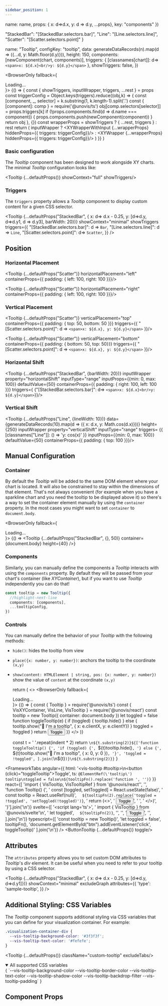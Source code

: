 ```yaml
---
sidebar_position: 1
---
```


  name: name,
  props: { x: d=>d.x, y: d => d.y, ...props},
  key: "components"
})

  "StackedBar": "[StackedBar.selectors.bar]",
  "Line": "[Line.selectors.line]",
  "Scatter": "[Scatter.selectors.point]"
}

  name: "Tooltip",
  configKey: "tooltip",
  data: generateDataRecords(n).map(d => ({...d, y: Math.floor(d.y)})),
  height: 150,
  components: [newComponent(chart, components)],
  triggers: {
    [classnames[chart]]: d=> `<span>x: ${d.x}<br/>y: ${d.y}</span>`
  },
  showTriggers: false,
})

  <BrowserOnly fallback={<div>Loading...</div>}>
    {() => {
      const { showTriggers, inputWrapper, triggers, ...rest } = props
      const triggerConfig = Object.keys(triggers).reduce((obj,k) => {
        const [component, _, selector] = k.substring(1, k.length-1).split('.')
        const { [component]: comp } = require('@unovis/ts')
        obj[comp.selectors[selector]] = props.triggers[k]
        if (!props.components.find(d => d.name === component)) {
          props.components.push(newComponent(component))
        }
        return obj
      }, {})
      const wrapperProps = showTriggers ? { ...rest, triggers } : rest
      return (
        inputWrapper ?
        <XYWrapperWithInput {...wrapperProps} hiddenProps={{ triggers: triggerConfig}}/> :
        <XYWrapper {...wrapperProps} hiddenProps={{ triggers: triggerConfig}}/>
      )
    }}
  </BrowserOnly>
)

### Basic configuration
The _Tooltip_ component has been designed to work alongside XY charts. The minimal _Tooltip_ configuration looks like:

<Tooltip {...defaultProps()} showContext="full" showTriggers/>

### Triggers
The `triggers` property allows a _Tooltip_ component to display custom content for a given CSS selector.

<Tooltip {...defaultProps("StackedBar", { x: d=> d.x - 0.25, y: [d=>d.y, d=>d.y1, d => d.y3], barWidth: 20})}
  showContext="minimal"
  showTriggers
  triggers={{
    "[StackedBar.selectors.bar]": d => `Bar`,
    "[Line.selectors.line]": d => `Line`,
    "[Scatter.selectors.point]": d=> `Scatter`,
  }}
/>

## Position
### Horizontal Placement
<Tooltip {...defaultProps("Scatter")} horizontalPlacement="left" containerProps={{ padding: { left: 100, right: 100 }}}/>

<Tooltip {...defaultProps("Scatter")} horizontalPlacement="right" containerProps={{ padding: { left: 100, right: 100 }}}/>

### Vertical Placement
<Tooltip {...defaultProps("Scatter")}
  verticalPlacement="top"
  containerProps={{ padding: { top: 50, bottom: 50 }}}
  triggers={{
    "[Scatter.selectors.point]": d => `<span>x: ${d.x}, y: ${d.y}</span>`
  }}/>

<Tooltip {...defaultProps("Scatter")}
  verticalPlacement="bottom"
  containerProps={{ padding: { bottom: 50, top: 50}}}
  triggers={{
    "[Scatter.selectors.point]": d => `<span>x: ${d.x}, y: ${d.y}</span>`
  }}/>

### Horizontal Shift
<Tooltip {...defaultProps("StackedBar", {barWidth: 20})}
  inputWrapper
  property="horizontalShift"
  inputType="range"
  inputProps={{min: 0, max: 100}}
  defaultValue={50}
  containerProps={{ padding: { right: 100, left: 100 }}}
  triggers={ {"[StackedBar.selectors.bar]": d=> `<span>x: ${d.x}<br/>y: ${d.y}</span>`}}/>

### Vertical Shift
<Tooltip {...defaultProps("Line", {lineWidth: 10})}
  data={generateDataRecords(10).map(d => ({ x: d.x, y: Math.cos(d.x)}))}
  height={250}
  inputWrapper
  property="verticalShift"
  inputType="range"
  triggers= {{
    [classnames["Line"]]: () => 'y: cos(x)'
  }}
  inputProps={{min: 0, max: 100}}
  defaultValue={50}
  containerProps={{ padding: { top: 100 }}}/>

## Manual Configuration

### Container
By default the _Tooltip_ will be added to the same DOM element where your chart is located. It will also be constrained
to stay within the dimensions of that element. That's not always convenient (for example when you have a sparkline chart
and you need the tooltip to be displayed above it) so there's a way to set the container element manually by using the
`container` property. In the most cases you might want to set `container` to `document.body`.

<BrowserOnly fallback={<div>Loading...</div>}>
  {() => <Tooltip {...defaultProps("StackedBar", {}, 50)} container={document.body} height={40} />}
</BrowserOnly>

### Components
Similarly, you can manually define the components a _Tooltip_ interacts with using the `components` property. By default
they will be passed from your chart's container (like _XYContainer_), but if you want to use _Tooltip_ independently
you can do that!
```ts
const tooltip = new Tooltip({
  //highlight-next-line
  components: [components],
  ...tooltipConfig,
})
```

### Controls
You can manually define the behavior of your _Tooltip_ with the following methods:

- `hide()`:
   hides the tooltip from view
- `place({x: number, y: number})`:
   anchors the tooltip to the coordinate `(x,y)`
- `show(content: HTMLElement | string, pos: {x: number, y: number})`
   show the value of `content` at the coordinate `(x,y)`

  return (
  <>
    <BrowserOnly fallback={<div>Loading...</div>}>
      {() => {
        const { Tooltip } = require('@unovis/ts')
        const { VisXYContainer, VisLine, VisTooltip } = require('@unovis/react')
        const tooltip = new Tooltip({ container: document.body })
        let toggled = false
        function toggleTooltip(e) {
          if (toggled) {
            tooltip.hide()
          } else {
            tooltip.show("👋 I'm a tooltip", { x: e.clientX, y: e.clientY})
          }
          toggled = !toggled
        }
        return <button onClick={toggleTooltip}>Toggle</button>
      }}
    </BrowserOnly>
  </>
)}

  const t = ' '.repeat(indent * 2)
  return `\n${t.substring(2)}${['function toggleTooltip() {',
    'if (toggled) {',
    `${t}tooltip.hide()`,
    '} else {',
    `${t}tooltip.show("👋 I\'m a tooltip", { x: 0, y: 0 })`,
    '}',
    'toggled = !toggled',
  ].join(`\n${t}`)}\n${t.substring(2)}}`
}

<FrameworkTabs
  angular={{
    html: '<vis-tooltip #tooltip></vis-tooltip>\n<button (click)="toggleTooltip">Toggle</button>',
    ts: `@ElementRef(\'tooltip\') tooltip\ntoggled = false\n${tooltipFn().replace('function ', '')}`
  }}
  react={[
    'import { VisTooltip, VisTooltipRef } from \'@unovis/react\'',
    '',
    'function Tooltip() {',
    '  const [toggled, setToggled] = React.useState(false)',
    '  const tooltip = React.useRef<VisTooltipRef>(null)',
    `  ${tooltipFn(2).replace('toggled = !toggled', 'setToggled(!toggled)')}`,
    '  return (<>',
    '    <button onClick={toggleTooltip}>Toggle</button>',
    '    <VisTooltip ref={tooltip}/>',
    '  </>)',
    '}'].join('\n')}
  svelte={[
    '<script lang=\'ts\'>',
    '  import { VisTooltip } from \'@unovis/svelte\'\n',
    '  let toggled',
    `  ${tooltipFn(2)}`,
    '</script>',
    '',
    '<button onClick={toggleTooltip}>Toggle</button>',
    '<VisTooltip bind:this={tooltip}/>',
  ].join('\n')}
  typescript={[
    'const tooltip = new Tooltip()',
    'let toggled = false',
      tooltipFn(),
    'document.getElementById("btn").addEventListener(\'click\', toggleTooltip)'
  ].join('\n')}
/>
<ButtonTooltip {...defaultProps()} toggle/>

## Attributes
The `attributes` property allows you to set custom DOM attributes to _Tooltip_'s _div_ element. It can be useful when
you need to refer to your tooltip by using a CSS selector.

<Tooltip {...defaultProps("StackedBar", { x: d=> d.x - 0.25, y: [d=>d.y, d=>d.y1]})}
  showContext="minimal"
  excludeGraph
  attributes={{
    'type': 'sample-tooltip',
  }}
/>

## Additional Styling: CSS Variables
The _Tooltip_ component supports additional styling via CSS variables that you can define for your visualization container. For example:

```css title="styles.css"
.visualization-container-div {
  --vis-tooltip-background-color: '#3f3f3f';
  --vis-tooltip-text-color: '#fefefe';
}
```
<Tooltip {...defaultProps()} className="custom-tooltip" excludeTabs/>

<details open>
  <summary open>All supported CSS variables</summary>
  <CodeBlock language="css">{
`--vis-tooltip-background-color
--vis-tooltip-border-color
--vis-tooltip-text-color
--vis-tooltip-shadow-color
--vis-tooltip-backdrop-filter
--vis-tooltip-padding`
}</CodeBlock>
</details>

## Component Props
<PropTable name="VisTooltip"/>
